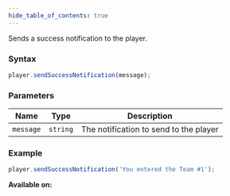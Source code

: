 ```yaml
---
hide_table_of_contents: true
---
```



Sends a success notification to the player.

### Syntax

```js
player.sendSuccessNotification(message);
```

### Parameters

| Name      | Type     | Description                            |
| --------- | -------- | -------------------------------------- |
| `message` | `string` | The notification to send to the player |

### Example

```js
player.sendSuccessNotification('You entered the Team #1');
```

**Available on:** <ClientTag /> <ServerTag />
